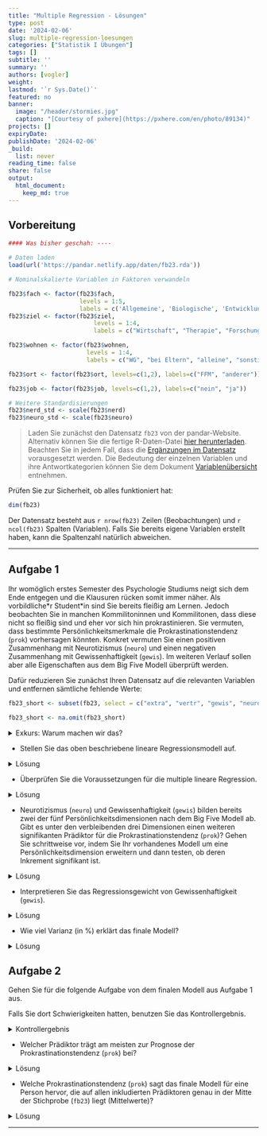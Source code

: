 ```yaml
---
title: "Multiple Regression - Lösungen" 
type: post
date: '2024-02-06' 
slug: multiple-regression-loesungen 
categories: ["Statistik I Übungen"] 
tags: [] 
subtitle: ''
summary: '' 
authors: [vogler] 
weight: 
lastmod: '`r Sys.Date()`'
featured: no
banner:
  image: "/header/stormies.jpg"
  caption: "[Courtesy of pxhere](https://pxhere.com/en/photo/89134)"
projects: []
expiryDate: 
publishDate: '2024-02-06'
_build:
  list: never
reading_time: false
share: false
output:
  html_document:
    keep_md: true
---
```


## Vorbereitung

```r
#### Was bisher geschah: ----

# Daten laden
load(url('https://pandar.netlify.app/daten/fb23.rda')) 

# Nominalskalierte Variablen in Faktoren verwandeln

fb23$fach <- factor(fb23$fach,
                    levels = 1:5,
                    labels = c('Allgemeine', 'Biologische', 'Entwicklung', 'Klinische', 'Diag./Meth.'))
fb23$ziel <- factor(fb23$ziel,
                        levels = 1:4,
                        labels = c("Wirtschaft", "Therapie", "Forschung", "Andere"))

fb23$wohnen <- factor(fb23$wohnen, 
                      levels = 1:4, 
                      labels = c("WG", "bei Eltern", "alleine", "sonstiges"))

fb23$ort <- factor(fb23$ort, levels=c(1,2), labels=c("FFM", "anderer"))

fb23$job <- factor(fb23$job, levels=c(1,2), labels=c("nein", "ja"))

# Weitere Standardisierungen
fb23$nerd_std <- scale(fb23$nerd)
fb23$neuro_std <- scale(fb23$neuro)
```

> Laden Sie zunächst den Datensatz `fb23` von der pandar-Website. Alternativ können Sie die fertige R-Daten-Datei [<i class="fas fa-download"></i> hier herunterladen](/daten/fb23.rda). Beachten Sie in jedem Fall, dass die [Ergänzungen im Datensatz](/lehre/statistik-i/multiple-regression/#prep) vorausgesetzt werden. Die Bedeutung der einzelnen Variablen und ihre Antwortkategorien können Sie dem Dokument [Variablenübersicht](/lehre/statistik-i/variablen.pdf) entnehmen.

Prüfen Sie zur Sicherheit, ob alles funktioniert hat: 

```r
dim(fb23)
```

Der Datensatz besteht aus `r nrow(fb23)` Zeilen (Beobachtungen) und `r ncol(fb23)` Spalten (Variablen). Falls Sie bereits eigene Variablen erstellt haben, kann die Spaltenzahl natürlich abweichen.


***

## Aufgabe 1

Ihr womöglich erstes Semester des Psychologie Studiums neigt sich dem Ende entgegen und die Klausuren rücken somit immer näher. Als vorbildliche\*r Student\*in sind Sie bereits fleißig am Lernen.
Jedoch beobachten Sie in manchen Kommilitoninnen und Kommilitonen, dass diese nicht so fleißig sind und eher vor sich hin prokrastinieren.
Sie vermuten, dass bestimmte Persönlichkeitsmerkmale die Prokrastinationstendenz (`prok`) vorhersagen könnten. Konkret vermuten Sie einen positiven Zusammenhang mit Neurotizismus (`neuro`) und einen negativen Zusammenhang mit Gewissenhaftigkeit (`gewis`). Im weiteren Verlauf sollen aber alle Eigenschaften aus dem Big Five Modell überprüft werden.

Dafür reduzieren Sie zunächst Ihren Datensatz auf die relevanten Variablen und entfernen sämtliche fehlende Werte:

```r
fb23_short <- subset(fb23, select = c("extra", "vertr", "gewis", "neuro", "offen", "prok"))

fb23_short <- na.omit(fb23_short)
```

<details>

<summary>Exkurs: Warum machen wir das?</summary>

Zum einen fällt es uns so leichter den Überblick über unsere Daten zu behalten.
Zum anderen ist uns bereits im Kapitel [Multiple Regression](/lehre/statistik-i/multiple-regression) eine Fehlermeldung bei der Verwendung des Befehls `anova()` in Kombination mit fehlenden Werten (`NA`) begegnet.
Da wir im Folgenden erneut mit den Big Five Variablen arbeiten, gehen wir dieser Fehlermeldung bereits im Vorhinein aus dem Weg.

```r
#Gibt es mindestens ein fehlenden Wert auf den 6 Variablen?
anyNA(fb23[, c("extra", "vertr", "gewis", "neuro", "offen", "prok")])

#Auf welcher Variable und wie viele NA's gibt es?
summary(fb23[, c("extra", "vertr", "gewis", "neuro", "offen", "prok")])
#ein NA auf vertr
```

</details>


-   Stellen Sie das oben beschriebene lineare Regressionsmodell auf.

<details>

<summary>Lösung</summary>

```r
mod_base <- lm(prok ~ neuro + gewis, data = fb23_short)
```

</details>


-   Überprüfen Sie die Voraussetzungen für die multiple lineare Regression.

<details>

<summary>Lösung</summary>

**Voraussetzungen:**

1.    Korrekte Spezifikation des Modells

2.    Messfehlerfreiheit der unabhängigen Variablen

3.    Unabhängigkeit der Residuen

4.    Homoskedastizität der Residuen

5.    Normalverteilung der Residuen


```r
# Korrekte Spezifikation des Modells --> Linearität

#Einfache Regressionsmodelle aufstellen
mod_neuro <- lm(prok ~ neuro, data = fb23_short)

mod_gewis <- lm(prok ~ gewis, data = fb23_short)

#Überprüfung der Linearität
par(mfrow = c(1, 2))

plot(fb23_short$prok ~ fb23_short$neuro, 
     xlab = "Neurotizismus", 
     ylab = "Prokrastinationstendenz")
lines(lowess(fb23_short$neuro, fb23_short$prok), col = "red")
abline(mod_neuro, col = "blue")


plot(fb23_short$prok ~ fb23_short$gewis, 
     xlab = "Gewissenhaftigkeit",
     ylab = "Prokrastinationstendenz")
lines(lowess(fb23_short$gewis, fb23_short$prok), col = "red")
abline(mod_gewis, col = "blue")
```

Für beide Variablen sind klare lineare Verläufe erkennbar.

```r
#1x2 Ansicht der Plots beenden
dev.off()
```

Bei der **Messfehlerfreiheit der unabhängigen Variablen** geht man davon aus, dass der Fragebogen den ich nutze fehlerfrei misst, insbesondere unsere unabhängigen Variablen. Wie bereits im Kapitel [Multiple Regression](/lehre/statistik-i/multiple-regression) besprochen ist das selten der Fall und wir können uns Reliabilitätsmaßen wie Cronbachs Alpha und McDonalds Omega bedienen um das Ausmaß des Fehlers zu quantifizieren.
Bei der Nennung dieser belassen wir es aber für diese Aufgabe mal und nehmen an dass diese Voraussetzung **nicht** verletzt ist.

Auch die Voraussetzung der **Unabhängigkeit der Residuen** ist inhaltlicher Natur. In diesem Fall gehen wir davon aus, dass Sie den Fragebogen am Anfang des Semesters weitgehend unabhängig voneinander bearbeitet haben. Somit ist auch diese Voraussetzung erfüllt.

```r
#Homoskedastizität der Residuen
plot(mod_base, which = 3)

car::ncvTest(mod_base) #nicht signifikant --> Homoskedastizität wird angenommen
```

```r
#Normalverteilung der Residuen
car::qqPlot(mod_base)

shapiro.test(mod_base$residuals) #nicht signifikant --> Normalverteilung wird angenommen
```

*Anmerkung:* Sowohl bei der Überprüfung der Homoskedastizität als auch der Normalverteilung bedienen wir uns Funktionen des `car`-Pakets. Dieses müssen wir nicht explizit mit dem `library()`-Befehl laden wenn wir zunächst den Namen des Pakets nennen, dann zwei Doppelpunkte und die Funktion folgen.
Dies ist selbst dann zu empfehlen wenn man die Pakete bereits geladen hat da so auch im Nachhinein ersichtlich ist aus welchem Paket welche Funktion genutzt wurde.

</details>


-   Neurotizismus (`neuro`) und Gewissenhaftigkeit (`gewis`) bilden bereits zwei der fünf Persönlichkeitsdimensionen nach dem Big Five Modell ab. Gibt es unter den verbleibenden drei Dimensionen einen weiteren signifikanten Prädiktor für die Prokrastinationstendenz (`prok`)? Gehen Sie schrittweise vor, indem Sie Ihr vorhandenes Modell um eine Persönlichkeitsdimension erweitern und dann testen, ob deren Inkrement signifikant ist.

<details>

<summary>Lösung</summary>

```r
#Extraversion
mod_base_extra <- lm(prok ~ neuro + gewis + extra, data = fb23_short)

anova(mod_base, mod_base_extra) #signifikant

#Verträglichkeit
mod_base_vertr <- lm(prok ~ neuro + gewis + vertr, data = fb23_short)

anova(mod_base, mod_base_vertr) #nicht signifikant

#Offenheit für neue Erfahrungen
mod_base_offen <- lm(prok ~ neuro + gewis + offen, data = fb23_short)

anova(mod_base, mod_base_offen) #nicht signifikant
```

```r
#Inkrement von Extraversion
summary(mod_base_extra)$r.squared - summary(mod_base)$r.squared 
```

```r
extra_anova <- anova(mod_base, mod_base_extra)

ink_extra <- summary(mod_base_extra)$r.squared - summary(mod_base)$r.squared
```

Extraversion lässt sich als einzige weitere Dimension der Big Five als signifikanter Prädiktor ($F = `r round(extra_anova[2, "F"], 2)`, p = `r round(extra_anova[2, "Pr(>F)"], 3)`$) für Prokrastinationstendenz in unser Modell aufnehmen. 
Dabei kann Extraversion zusätzlich `r round(100 * ink_extra, 2)`% Varianz erklären.

Somit lautet unser finales Modell wie folgt:

```r
mod_final <- lm(prok ~ neuro + gewis + extra, data = fb23_short)

summary(mod_final)
```

```r

mod_final_summary <- summary(mod_final)

```

</details>


-   Interpretieren Sie das Regressionsgewicht von Gewissenhaftigkeit (`gewis`).

<details>

<summary>Lösung</summary>

Zwei Personen die den **gleichen** Neurotizismus- sowie Extraversions-Wert haben, sich aber um eine Einheit in der Gewissenhaftigkeit unterscheiden, unterscheiden sich um $\mp `r round(abs(mod_final[["coefficients"]][["gewis"]]), 2)`$ Einheiten in der Prokrastinationstendenz.

</details>


-   Wie viel Varianz (in %) erklärt das finale Modell?

<details>

<summary>Lösung</summary>

```r
summary(mod_final)$r.squared
```

Der Determinationskoeffizient ($R^2 =$ `r round(summary(mod_final)$r.squared, 4)`) besagt das `r round(100 * summary(mod_final)$r.squared, 2)`% der Varianz in der Prokrastinationstendenz durch unser Modell aus drei Prädiktoren (`neuro`, `gewis`, `extra`) erklärt wird.  

</details>



## Aufgabe 2

Gehen Sie für die folgende Aufgabe von dem finalen Modell aus Aufgabe 1 aus.

Falls Sie dort Schwierigkeiten hatten, benutzen Sie das Kontrollergebnis.

<details>

<summary>Kontrollergebnis</summary>

```r
mod_final <- lm(prok ~ neuro + gewis + extra, data = fb23_short)
```

</details>


-   Welcher Prädiktor trägt am meisten zur Prognose der Prokrastinationstendenz (`prok`) bei?
  
<details>

<summary>Lösung</summary>

Hierfür betrachten wir unsere Regressionsgewichte:

```r
mod_final$coefficients
```

Diese sind jedoch noch von der benutzten Skala abhängig weswegen wir noch keine Aussage darüber treffen können welches das "beste" Regressionsgewicht ist. Daher standardisieren wir unser Modell, um uns von der Skalenabhängigkeit zu befreien.
(Ausführlicher wurde dieses Vorgehen im Kapitel [Einfache Lineare Regression](/lehre/statistik-i/einfache-reg) besprochen.)

```r
library(lm.beta)
```

```r
mod_final_std <- lm.beta(mod_final)

summary(mod_final_std)
```

Das betragsmäßig größte standardisierte Regressionsgewicht hat Gewissenhaftigkeit mit `r round(mod_final_std[["standardized.coefficients"]][["gewis"]], 3)`.
Somit lässt sich die Aussage treffen das Gewissenhaftigkeit im Vergleich zu Neurotizismus und Extraversion am meisten zu der Vorhersage der Prokrastinationstendenz beiträgt.

</details>


-   Welche Prokrastinationstendenz (`prok`) sagt das finale Modell für eine Person hervor, die auf allen inkludierten Prädiktoren genau in der Mitte der Stichprobe (`fb23`) liegt (Mittelwerte)?

<details>

<summary>Lösung</summary>

Im Folgenden werden drei Lösungsansätze gezeigt, die sich in ihrer Komplexität unterscheiden. Sofern Sie auf einen der drei gekommen sind oder einen weiteren Ansatz gefunden haben der zum gleichen Ergebnis kommt, haben Sie die Aufgabe erfolgreich geeistert.

```r
#1. Ansatz
means <- data.frame(neuro = mean(fb23_short$neuro),
                    gewis = mean(fb23_short$gewis),
                    extra = mean(fb23_short$extra))

predict(mod_final, newdata = means)
```

**Erklärung:**

Hierbei handelt es sich um den standard Ansatz wenn es darum geht für eine neue Person mit folgenden Werten auf den Prädiktoren eine Vorhersage zu treffen.

```r
#2. Ansatz
mod_final_sc <- lm(prok ~ scale(neuro) + scale(gewis) + scale(extra), data = fb23_short)

mod_final_sc$coefficients[1]
```

**Erklärung:**

Schematisch können wir für unser Modell folgende Formel aufstellen:

\begin{align}
\hat{y} = b_1 * x_1 + b_2 * x_2 + b_3 * x_3 + b_0
\end{align}


Wenn wir uns an die Formel zum Standardisieren erinnern, lautet diese wie folgt:

\begin{align}
x_{std} = \frac{x - \bar{x}}{\hat{\sigma}}
\end{align}

Setzen wir die zweite Formel in die Erste ein erhalten wir:

\begin{align}
\hat{y} = b_1 * \frac{x_1 - \bar{x_1}}{\hat{\sigma_1}} + b_2 * \frac{x_2 - \bar{x_2}}{\hat{\sigma_2}} + b_3 * \frac{x_3 - \bar{x_3}}{\hat{\sigma_3}} + b_0
\end{align}

Nun interessiert uns die vorhergesagte Prokrastinationstendenz ($\hat{y}$) für eine Person die auf allen drei Variablen ($x_1, x_2, x_3$) genau den Mittelwert dieser Variable ($\bar{x_1}, \bar{x_2}, \bar{x_3}$) aufweist.
Setzen wir für $x_1, x_2, x_3$ die Mittelwerte ein sehen wir das in den Zählern nur noch Nullen übrigbleiben.


Unsere Formel reduziert sich dann auf:

\begin{align}
\hat{y} = b_0
\end{align}

--> Für eine Person, die auf allen standardisierten Prädiktoren genau den Mittelwert dieser Variable als eigenen Wert hat, ist die prognostizierte Prokrastinationstendenz gleich dem Intercept.

```r
#3. Ansatz
mean(fb23_short$prok)
```

**Erklärung:**

Aufgrund dessen wie unser Regressionsmodell mathematisch definiert ist, entspricht die vorhergesagte Prokrastinationstendenz für eine Person, die auf allen Prädiktorvariablen deren Mittelwert als eigenen Wert hat, der mittleren Prokrastinationstendenz in der Stichprobe aus der das Modell entstanden ist.

</details>

***
